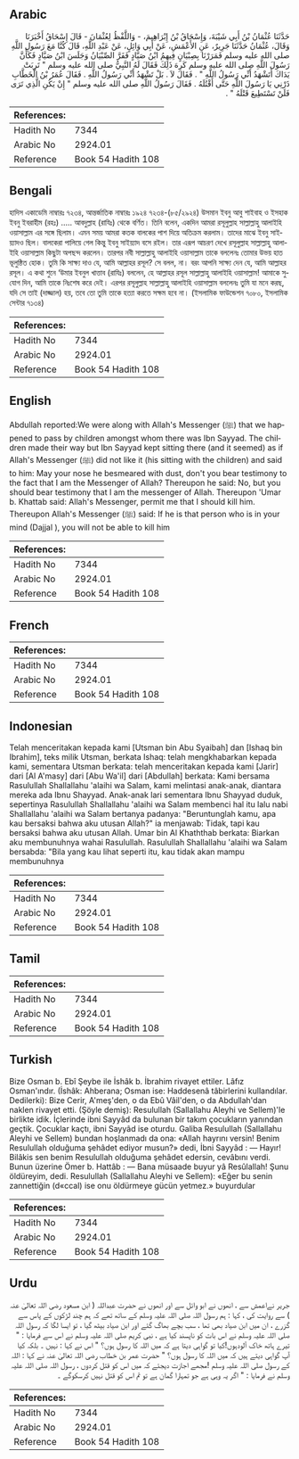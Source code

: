 ## Arabic


<div dir="rtl" lang="ar" style={{fontSize:'larger',backgroundColor:'#f8f9fa',padding:20}}>
حَدَّثَنَا عُثْمَانُ بْنُ أَبِي شَيْبَةَ، وَإِسْحَاقُ بْنُ إِبْرَاهِيمَ، - وَاللَّفْظُ لِعُثْمَانَ - قَالَ إِسْحَاقُ أَخْبَرَنَا وَقَالَ، عُثْمَانُ حَدَّثَنَا جَرِيرٌ، عَنِ الأَعْمَشِ، عَنْ أَبِي وَائِلٍ، عَنْ عَبْدِ اللَّهِ، قَالَ كُنَّا مَعَ رَسُولِ اللَّهِ صلى الله عليه وسلم فَمَرَرْنَا بِصِبْيَانٍ فِيهِمُ ابْنُ صَيَّادٍ فَفَرَّ الصِّبْيَانُ وَجَلَسَ ابْنُ صَيَّادٍ فَكَأَنَّ رَسُولَ اللَّهِ صلى الله عليه وسلم كَرِهَ ذَلِكَ فَقَالَ لَهُ النَّبِيُّ صلى الله عليه وسلم ‏"‏ تَرِبَتْ يَدَاكَ أَتَشْهَدُ أَنِّي رَسُولُ اللَّهِ ‏"‏ ‏.‏ فَقَالَ لاَ ‏.‏ بَلْ تَشْهَدُ أَنِّي رَسُولُ اللَّهِ ‏.‏ فَقَالَ عُمَرُ بْنُ الْخَطَّابِ ذَرْنِي يَا رَسُولَ اللَّهِ حَتَّى أَقْتُلَهُ ‏.‏ فَقَالَ رَسُولُ اللَّهِ صلى الله عليه وسلم ‏"‏ إِنْ يَكُنِ الَّذِي تَرَى فَلَنْ تَسْتَطِيعَ قَتْلَهُ ‏"‏ ‏.‏
</div>
<div style={{backgroundColor:'#f8f9fa',padding:20, marginBottom: 10}}><table> <thead> <tr> <th>References:</th> <th></th> </tr> </thead> <tbody><tr><td>Hadith No</td><td>7344</td></tr><tr><td>Arabic No</td><td>2924.01</td></tr><tr><td>Reference</td><td>Book 54 Hadith 108</td></tr></tbody></table></div>

## Bengali


<div dir="ltr" lang="bn" style={{fontSize:'larger',backgroundColor:'#f8f9fa',padding:20}}>
হাদিস একাডেমি নাম্বারঃ ৭২৩৪, আন্তর্জাতিক নাম্বারঃ ১৯২৪ ৭২৩৪-(৮৫/২৯২৪) উসমান ইবনু আবু শাইবাহ ও ইসহাক ইবনু ইবরাহীম (রহঃ) ..... আবদুল্লাহ (রাযিঃ) থেকে বর্ণিত। তিনি বলেন, একদিন আমরা রসূলুল্লাহ সাল্লাল্লাহু আলাইহি ওয়াসাল্লাম এর সঙ্গে ছিলাম। এমন সময় আমরা কতক বালকের পাশ দিয়ে অতিক্রম করলাম। তাদের মাঝে ইবনু সাইয়্যাদও ছিল। বালকেরা পালিয়ে গেল কিন্তু ইবনু সাইয়্যাদ বসে রইল। তার এরূপ আচরণ দেখে রসূলুল্লাহ সাল্লাল্লাহু আলাইহি ওয়াসাল্লাম কিছুটা অপছন্দ করলেন। তারপর নবী সাল্লাল্লাহু আলাইহি ওয়াসাল্লাম তাকে বললেনঃ তোমার উভয় হাত ভূলুন্ঠিত হোক। তুমি কি সাক্ষ্য দাও যে, আমি আল্লাহর রসূল? সে বলল, না। বরং আপনি সাক্ষ্য দেন যে, আমি আল্লাহর রসূল। এ কথা শুনে ‘উমার ইবনুল খাত্তাব (রাযিঃ) বললেন, হে আল্লাহর রসূল সাল্লাল্লাহু আলাইহি ওয়াসাল্লাম! আমাকে সুযোগ দিন, আমি তাকে নিঃশেষ করে দেই। এরপর রসূলুল্লাহ সাল্লাল্লাহু আলাইহি ওয়াসাল্লাম বললেনঃ তুমি যা মনে করছ, যদি সে তাই (দাজ্জাল) হয়, তবে তো তুমি তাকে হত্যা করতে সক্ষম হবে না। (ইসলামিক ফাউন্ডেশন ৭০৮০, ইসলামিক সেন্টার ৭১৩৪)
</div>
<div style={{backgroundColor:'#f8f9fa',padding:20, marginBottom: 10}}><table> <thead> <tr> <th>References:</th> <th></th> </tr> </thead> <tbody><tr><td>Hadith No</td><td>7344</td></tr><tr><td>Arabic No</td><td>2924.01</td></tr><tr><td>Reference</td><td>Book 54 Hadith 108</td></tr></tbody></table></div>

## English


<div dir="ltr" lang="en" style={{fontSize:'larger',backgroundColor:'#f8f9fa',padding:20}}>
Abdullah reported:We were along with Allah's Messenger (ﷺ) that we happened to pass by children amongst whom there was Ibn Sayyad. The children made their way but Ibn Sayyad kept sitting there (and it seemed) as if Allah's Messenger (ﷺ) did not like it (his sitting with the children) and said to him: May your nose he besmeared with dust, don't you bear testimony to the fact that I am the Messenger of Allah? Thereupon he said: No, but you should bear testimony that I am the messenger of Allah. Thereupon 'Umar b. Khattab said: Allah's Messenger, permit me that I should kill him. Thereupon Allah's Messenger (ﷺ) said: If he is that person who is in your mind (Dajjal ), you will not be able to kill him
</div>
<div style={{backgroundColor:'#f8f9fa',padding:20, marginBottom: 10}}><table> <thead> <tr> <th>References:</th> <th></th> </tr> </thead> <tbody><tr><td>Hadith No</td><td>7344</td></tr><tr><td>Arabic No</td><td>2924.01</td></tr><tr><td>Reference</td><td>Book 54 Hadith 108</td></tr></tbody></table></div>

## French


<div dir="ltr" lang="fr" style={{fontSize:'larger',backgroundColor:'#f8f9fa',padding:20}}>

</div>
<div style={{backgroundColor:'#f8f9fa',padding:20, marginBottom: 10}}><table> <thead> <tr> <th>References:</th> <th></th> </tr> </thead> <tbody><tr><td>Hadith No</td><td>7344</td></tr><tr><td>Arabic No</td><td>2924.01</td></tr><tr><td>Reference</td><td>Book 54 Hadith 108</td></tr></tbody></table></div>

## Indonesian


<div dir="ltr" lang="id" style={{fontSize:'larger',backgroundColor:'#f8f9fa',padding:20}}>
Telah menceritakan kepada kami [Utsman bin Abu Syaibah] dan [Ishaq bin Ibrahim], teks milik Utsman, berkata Ishaq: telah mengkhabarkan kepada kami, sementara Utsman berkata: telah menceritakan kepada kami [Jarir] dari [Al A'masy] dari [Abu Wa'il] dari [Abdullah] berkata: Kami bersama Rasulullah Shallallahu 'alaihi wa Salam, kami melintasi anak-anak, diantara mereka ada Ibnu Shayyad. Anak-anak lari sementara Ibnu Shayyad duduk, sepertinya Rasulullah Shallallahu 'alaihi wa Salam membenci hal itu lalu nabi Shallallahu 'alaihi wa Salam bertanya padanya: "Beruntunglah kamu, apa kau bersaksi bahwa aku utusan Allah?" ia menjawab: Tidak, tapi kau bersaksi bahwa aku utusan Allah. Umar bin Al Khaththab berkata: Biarkan aku membunuhnya wahai Rasulullah. Rasulullah Shallallahu 'alaihi wa Salam bersabda: "Bila yang kau lihat seperti itu, kau tidak akan mampu membunuhnya
</div>
<div style={{backgroundColor:'#f8f9fa',padding:20, marginBottom: 10}}><table> <thead> <tr> <th>References:</th> <th></th> </tr> </thead> <tbody><tr><td>Hadith No</td><td>7344</td></tr><tr><td>Arabic No</td><td>2924.01</td></tr><tr><td>Reference</td><td>Book 54 Hadith 108</td></tr></tbody></table></div>

## Tamil


<div dir="ltr" lang="ta" style={{fontSize:'larger',backgroundColor:'#f8f9fa',padding:20}}>

</div>
<div style={{backgroundColor:'#f8f9fa',padding:20, marginBottom: 10}}><table> <thead> <tr> <th>References:</th> <th></th> </tr> </thead> <tbody><tr><td>Hadith No</td><td>7344</td></tr><tr><td>Arabic No</td><td>2924.01</td></tr><tr><td>Reference</td><td>Book 54 Hadith 108</td></tr></tbody></table></div>

## Turkish


<div dir="ltr" lang="tr" style={{fontSize:'larger',backgroundColor:'#f8f9fa',padding:20}}>
Bize Osman b. Ebî Şeybe ile İshâk b. İbrahim rivayet ettiler. Lâfız Osman'ındır. (İshâk: Ahberana; Osman ise: Haddesenâ tâbirlerini kullandılar. Dedilerki): Bize Cerir, A'meş'den, o da Ebû Vâil'den, o da Abdullah'dan naklen rivayet etti. (Şöyle demiş): Resulullah (Sallallahu Aleyhi ve Sellem)'le birlikte idik. İçlerinde ibni Sayyâd da bulunan bir takım çocukların yanından geçtik. Çocuklar kaçtı, ibni Sayyâd ise oturdu. Galiba Resulullah (Sallallahu Aleyhi ve Sellem) bundan hoşlanmadı da ona: «Allah hayrını versin! Benim Resulullah olduğuma şehâdet ediyor musun?» dedi, İbni Sayyâd : — Hayır! Bilâkis sen benim Resulullah olduğuma şehâdet edersin, cevâbını verdi. Bunun üzerine Ömer b. Hattâb : — Bana müsaade buyur yâ Resûlallah! Şunu öldüreyim, dedi. Resulullah (Sallallahu Aleyhi ve Sellem): «Eğer bu senin zannettiğin (d«ccal) ise onu öldürmeye gücün yetmez.» buyurdular
</div>
<div style={{backgroundColor:'#f8f9fa',padding:20, marginBottom: 10}}><table> <thead> <tr> <th>References:</th> <th></th> </tr> </thead> <tbody><tr><td>Hadith No</td><td>7344</td></tr><tr><td>Arabic No</td><td>2924.01</td></tr><tr><td>Reference</td><td>Book 54 Hadith 108</td></tr></tbody></table></div>

## Urdu


<div dir="rtl" lang="ur" style={{fontSize:'larger',backgroundColor:'#f8f9fa',padding:20}}>
جریر نےاعمش سے ، انھوں نے ابو وائل سے اور انھوں نے حضرت عبداللہ ( ابن مسعود رضی اللہ تعالیٰ عنہ ) سے روایت کی ، کہا : ہم رسول اللہ صلی اللہ علیہ وسلم کے ساتھ تھے کہ ہم چند لڑکوں کے پاس سے گزرے ، ان میں ابن صیاد بھی تھا ، سب بچے بھاگ گئے اور ابن صیاد بیٹھ گیا ، تو ایسا لگا کہ رسول اللہ صلی اللہ علیہ وسلم نے اس بات کو ناپسند کیا ہے ، نبی کریم صلی اللہ علیہ وسلم نے اس سے فرمایا : " تیرے ہاتھ خاک آلودہوں!کیا تو گواہی دیتا ہے کہ میں اللہ کا رسول ہوں؟ " اس نے کہا : نہیں ۔ بلکہ کیا آپ گواہی دیتے ہیں کہ میں اللہ کا رسول ہوں؟ " حضرت عمر بن خطاب رضی اللہ تعالیٰ عنہ نے کہا : اللہ کے رسول صلی اللہ علیہ وسلم !مجھے اجازت دیجئے کہ میں اس کو قتل کردوں ، رسول اللہ صلی اللہ علیہ وسلم نے فرمایا : " اگر یہ وہی ہے جو تمہارا گمان ہے تو تم اس کو قتل نہیں کرسکوگے ۔
</div>
<div style={{backgroundColor:'#f8f9fa',padding:20, marginBottom: 10}}><table> <thead> <tr> <th>References:</th> <th></th> </tr> </thead> <tbody><tr><td>Hadith No</td><td>7344</td></tr><tr><td>Arabic No</td><td>2924.01</td></tr><tr><td>Reference</td><td>Book 54 Hadith 108</td></tr></tbody></table></div>